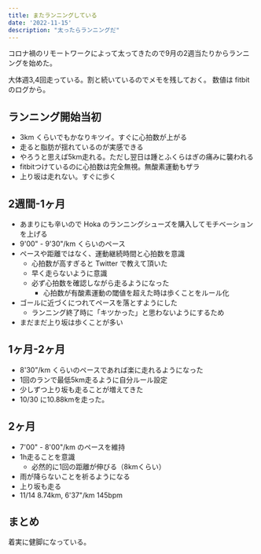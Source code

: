 ```yaml
---
title: またランニングしている
date: '2022-11-15'
description: "太ったらランニングだ"
---
```


コロナ禍のリモートワークによって太ってきたので9月の2週当たりからランニングを始めた。

大体週3,4回走っている。割と続いているのでメモを残しておく。
数値は fitbit のログから。

## ランニング開始当初

* 3km くらいでもかなりキツイ。すぐに心拍数が上がる
* 走ると脂肪が揺れているのが実感できる
* やろうと思えば5km走れる。ただし翌日は踵とふくらはぎの痛みに襲われる
* fitbitつけているのに心拍数は完全無視。無酸素運動もザラ
* 上り坂は走れない。すぐに歩く

## 2週間-1ヶ月

* あまりにも辛いので Hoka のランニングシューズを購入してモチベーションを上げる
* 9'00" - 9'30"/km くらいのペース
* ペースや距離ではなく、運動継続時間と心拍数を意識
    * 心拍数が高すぎると Twitter で教えて頂いた
    * 早く走らないように意識
    * 必ず心拍数を確認しながら走るようになった
        * 心拍数が有酸素運動の閾値を超えた時は歩くことをルール化
* ゴールに近づくにつれてペースを落とすようにした
    * ランニング終了時に「キツかった」と思わないようにするため
* まだまだ上り坂は歩くことが多い

## 1ヶ月-2ヶ月

* 8'30"/km くらいのペースであれば楽に走れるようになった
* 1回のランで最低5km走るように自分ルール設定
* 少しずつ上り坂も走ることが増えてきた
* 10/30 に10.88kmを走った。

## 2ヶ月

* 7'00" - 8'00"/km  のペースを維持
* 1h走ることを意識
    * 必然的に1回の距離が伸びる（8kmくらい）
* 雨が降らないことを祈るようになる
* 上り坂も走る
* 11/14 8.74km, 6'37"/km 145bpm

## まとめ

着実に健脚になっている。
